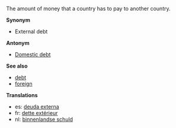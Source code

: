The amount of money that a country has to pay to another country.

'''Synonym'''

* External debt

'''Antonym'''

* [[Domestic debt]]

'''See also'''

* [[debt]]
* [[foreign]]

'''Translations'''

* es: [[deuda externa]]
* fr: [[dette extérieur]]
* nl: [[binnenlandse schuld]]